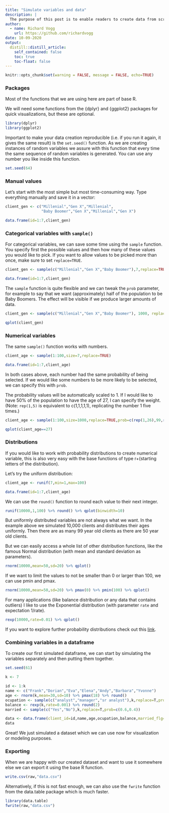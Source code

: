 ```yaml
---
title: "Simulate variables and data"
description: |
  The purpose of this post is to enable readers to create data from scratch which they can use for their analyses or visualizations.
author:
  - name: Richard Vogg
    url: https://github.com/richardvogg
date: 10-09-2020
output:
  distill::distill_article:
    self_contained: false
    toc: true
    toc-float: false
---
```



```r
knitr::opts_chunk$set(warning = FALSE, message = FALSE, echo=TRUE) 
```


### Packages

Most of the functions that we are using here are part of base R.

We will need some functions from the {dplyr} and {ggplot2} packages for quick visualizations, but these are optional.

```r
library(dplyr)
library(ggplot2)
```

Important to make your data creation reproducible (i.e. if you run it again, it gives the same result) is the `set.seed()` function. As we are creating instances of random variables we assure with this function that every time the same sequence of random variables is generated.
You can use any number you like inside this function.

```r
set.seed(64)
```


### Manual values

Let's start with the most simple but most time-consuming way. Type everything manually and save it in a vector:

```r
client_gen <- c("Millenial","Gen X","Millenial",
                "Baby Boomer","Gen X","Millenial","Gen X")

data.frame(id=1:7,client_gen)
```


### Categorical variables with `sample()`

For categorical variables, we can save some time using the `sample` function. You specify first the possible values and then how many of these values you would like to pick. If you want to allow values to be picked more than once, make sure to set `replace=TRUE`.

```r
client_gen <- sample(c("Millenial","Gen X","Baby Boomer"),7,replace=TRUE)

data.frame(id=1:7,client_gen)
```

The `sample` function is quite flexible and we can tweak the `prob` parameter, for example to say that we want (approximately) half of the population to be Baby Boomers. The effect will be visible if we produce larger amounts of data.

```r
client_gen <- sample(c("Millenial","Gen X","Baby Boomer"), 1000, replace=TRUE, prob=c(0.25,0.25,0.5))

qplot(client_gen)
```


### Numerical variables

The same `sample()` function works with numbers.

```r
client_age <- sample(1:100,size=7,replace=TRUE)

data.frame(id=1:7,client_age)
```

In both cases above, each number had the same probability of being selected. If we would like some numbers to be more likely to be selected, we can specify this with `prob`.

The probability values will be automatically scaled to 1. If I would like to have 50% of the population to have the age of 27, I can specify the weight. (Note: `rep(1,5)` is equivalent to c(1,1,1,1,1), replicating the number 1 five times.)

```r
client_age <- sample(1:100,size=1000,replace=TRUE,prob=c(rep(1,26),99,rep(1,73)))

qplot(client_age==27)
```


### Distributions

If you would like to work with probability distributions to create numerical variable, this is also very easy with the base functions of type r+(starting letters of the distribution).

Let's try the uniform distribution:

```r
client_age <- runif(7,min=1,max=100)

data.frame(id=1:7,client_age)
```

We can use the `round()` function to round each value to their next integer.

```r
runif(10000,1,100) %>% round() %>% qplot(binwidth=10)
```

But uniformly distributed variables are not always what we want. In the example above we simulated 10,000 clients and distributes their ages uniformly. Then there are as many 99 year old clients as there are 50 year old clients.

But we can easily access a whole list of other distribution functions, like the famous Normal distribution (with mean and standard deviation as parameters).

```r
rnorm(10000,mean=50,sd=20) %>% qplot()
```

If we want to limit the values to not be smaller than 0 or larger than 100, we can use pmin and pmax.

```r
rnorm(10000,mean=50,sd=20) %>% pmax(0) %>% pmin(100) %>% qplot()
```

For many applications (like balance distribution or any data that contains outliers) I like to use the Exponential distribution (with parameter `rate` and expectation 1/rate).

```r
rexp(10000,rate=0.01) %>% qplot()
```

If you want to explore further probability distributions check out this [link](https://www.stat.umn.edu/geyer/old/5101/rlook.html).

### Combining variables in a dataframe

To create our first simulated dataframe, we can start by simulating the variables separately and then putting them together.

```r
set.seed(61)

k <- 7

id <- 1:k
name <- c("Frank","Dorian","Eva","Elena","Andy","Barbara","Yvonne")
age <- rnorm(k,mean=30,sd=10) %>% pmax(18) %>% round()
ocupation <- sample(c("analyst","manager","sr analyst"),k,replace=T,prob=c(10,2,3))
balance <- rexp(k,rate=0.001) %>% round(2)
married <- sample(c("Yes","No"),k,replace=T,prob=c(0.6,0.4))

data <- data.frame(client_id=id,name,age,ocupation,balance,married_flg=married)
data
```

Great! We just simulated a dataset which we can use now for visualization or modeling purposes. 

### Exporting 

When we are happy with our created dataset and want to use it somewhere else we can export it using the base R function.

```r
write.csv(raw,"data.csv")
```

Alternatively, if this is not fast enough, we can also use the `fwrite` function from the data.table package which is much faster.

```r
library(data.table)
fwrite(raw,"data.csv")
```